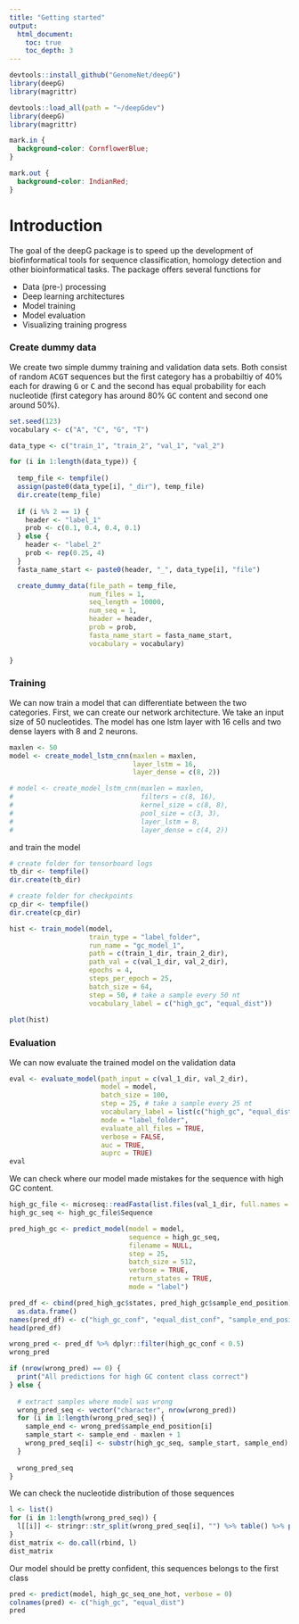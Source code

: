 ```yaml
---
title: "Getting started"
output:
  html_document:
    toc: true
    toc_depth: 3
---
```


```r
devtools::install_github("GenomeNet/deepG")
library(deepG)
library(magrittr)
```

```r
devtools::load_all(path = "~/deepGdev")
library(deepG)
library(magrittr)
```

```css
mark.in {
  background-color: CornflowerBlue;
}

mark.out {
  background-color: IndianRed;
}

```

# Introduction 

The goal of the deepG package is to speed up the development of biofinformatical tools for sequence classification, homology detection and other bioinformatical tasks. 
The package offers several functions for

+ Data (pre-) processing
+ Deep learning architectures
+ Model training 
+ Model evaluation
+ Visualizing training progress


### Create dummy data

We create two simple dummy training and validation data sets. Both consist of random <tt>ACGT</tt> sequences but the first category has 
a probabiltiy of 40% each for drawing <tt>G</tt> or <tt>C</tt> and the second has equal probability for each nucleotide (first category has around 80% <tt>GC</tt> content and second one around 50%).   

```r
set.seed(123)
vocabulary <- c("A", "C", "G", "T")

data_type <- c("train_1", "train_2", "val_1", "val_2")

for (i in 1:length(data_type)) {
  
  temp_file <- tempfile()
  assign(paste0(data_type[i], "_dir"), temp_file)
  dir.create(temp_file)
  
  if (i %% 2 == 1) {
    header <- "label_1"
    prob <- c(0.1, 0.4, 0.4, 0.1)
  } else {
    header <- "label_2"
    prob <- rep(0.25, 4)
  }
  fasta_name_start <- paste0(header, "_", data_type[i], "file")

  create_dummy_data(file_path = temp_file,
                    num_files = 1,
                    seq_length = 10000, 
                    num_seq = 1,
                    header = header,
                    prob = prob,
                    fasta_name_start = fasta_name_start,
                    vocabulary = vocabulary)
  
}
```

### Training

We can now train a model that can differentiate between the two categories. First, we can create our network architecture. We take an input size of 50 nucleotides. The model has one lstm layer with 16 cells and two dense layers with 8 and 2 neurons.

```r
maxlen <- 50
model <- create_model_lstm_cnn(maxlen = maxlen,
                               layer_lstm = 16,
                               layer_dense = c(8, 2))

# model <- create_model_lstm_cnn(maxlen = maxlen,
#                                filters = c(8, 16),
#                                kernel_size = c(8, 8),
#                                pool_size = c(3, 3),
#                                layer_lstm = 8,
#                                layer_dense = c(4, 2))
```

and train the model 

```r
# create folder for tensorboard logs
tb_dir <- tempfile()
dir.create(tb_dir)

# create folder for checkpoints
cp_dir <- tempfile()
dir.create(cp_dir)

hist <- train_model(model,
                    train_type = "label_folder",
                    run_name = "gc_model_1",
                    path = c(train_1_dir, train_2_dir),
                    path_val = c(val_1_dir, val_2_dir),
                    epochs = 4,
                    steps_per_epoch = 25,
                    batch_size = 64,
                    step = 50, # take a sample every 50 nt
                    vocabulary_label = c("high_gc", "equal_dist"))
                    
plot(hist)
```

### Evaluation 

We can now evaluate the trained model on the validation data

```r
eval <- evaluate_model(path_input = c(val_1_dir, val_2_dir),
                       model = model,
                       batch_size = 100,
                       step = 25, # take a sample every 25 nt 
                       vocabulary_label = list(c("high_gc", "equal_dist")),
                       mode = "label_folder",
                       evaluate_all_files = TRUE,
                       verbose = FALSE,
                       auc = TRUE,
                       auprc = TRUE)
eval
```

We can check where our model made mistakes for the sequence with high GC content.

```r
high_gc_file <- microseq::readFasta(list.files(val_1_dir, full.names = TRUE)[1])
high_gc_seq <- high_gc_file$Sequence

pred_high_gc <- predict_model(model = model, 
                              sequence = high_gc_seq,
                              filename = NULL, 
                              step = 25,
                              batch_size = 512,
                              verbose = TRUE,
                              return_states = TRUE,
                              mode = "label")

pred_df <- cbind(pred_high_gc$states, pred_high_gc$sample_end_position) %>% 
  as.data.frame()
names(pred_df) <- c("high_gc_conf", "equal_dist_conf", "sample_end_position")
head(pred_df)

wrong_pred <- pred_df %>% dplyr::filter(high_gc_conf < 0.5)
wrong_pred

if (nrow(wrong_pred) == 0) {
  print("All predictions for high GC content class correct")
} else {
  
  # extract samples where model was wrong
  wrong_pred_seq <- vector("character", nrow(wrong_pred))
  for (i in 1:length(wrong_pred_seq)) {
    sample_end <- wrong_pred$sample_end_position[i]
    sample_start <- sample_end - maxlen + 1
    wrong_pred_seq[i] <- substr(high_gc_seq, sample_start, sample_end)
  }
  
  wrong_pred_seq
}
```

We can check the nucleotide distribution of those sequences

```r
l <- list()
for (i in 1:length(wrong_pred_seq)) {
  l[[i]] <- stringr::str_split(wrong_pred_seq[i], "") %>% table() %>% prop.table() %>% t() %>% as.matrix()
}
dist_matrix <- do.call(rbind, l)
dist_matrix
```


Our model should be pretty confident, this sequences belongs to the first class

```r
pred <- predict(model, high_gc_seq_one_hot, verbose = 0)
colnames(pred) <- c("high_gc", "equal_dist")
pred
```


